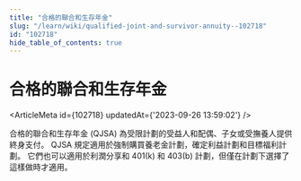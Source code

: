 ```yaml
---
title: "合格的聯合和生存年金"
slug: "/learn/wiki/qualified-joint-and-survivor-annuity--102718"
id: "102718"
hide_table_of_contents: true
---
```



# 合格的聯合和生存年金

<ArticleMeta id={102718} updatedAt={'2023-09-26 13:59:02'} />
<div className='border-solid border-b border-t-0 my-4 border-[var(--ifm-color-gray-300)]' />

合格的聯合和生存年金 (QJSA) 為受限計劃的受益人和配偶、子女或受撫養人提供終身支付。 QJSA 規定適用於強制購買養老金計劃，確定利益計劃和目標福利計劃。 它們也可以適用於利潤分享和 401(k) 和 403(b) 計劃，但僅在計劃下選擇了這樣做時才適用。
